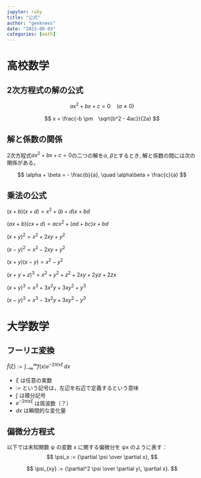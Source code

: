 ```yaml
---
jupyter: ruby
title: "公式"
author: "geeknees"
date: "2023-08-03"
categories: [math]
---
```

# 高校数学
## 2次方程式の解の公式

$$
ax^2+bx+c=0 \quad (a \neq 0)
$$

$$
x = \frac{-b \pm　\sqrt{b^2 - 4ac}}{2a}
$$

## 解と係数の関係

2次方程式$ax^2+bx+c=0$の二つの解を$\alpha$, $\beta$とするとき, 解と係数の間には次の関係がある。

$$
\alpha + \beta = - \frac{b}{a}, \quad \alpha\beta = \frac{c}{a}
$$

## 乗法の公式

$(x + b)(x + d) = x^2 + (b+d)x + bd$

$(ax + b)(cx + d) = acx^2 + (ad + bc)x + bd$

$(x+y)^2 = x^2 + 2xy + y^2$

$(x-y)^2 = x^2 - 2xy + y^2$

$(x+y)(x-y) = x^2 - y^2$

$(x+y+z)^3 = x^2 + y^2 + z^2 + 2xy + 2yz +2zx$

$(x+y)^3= x^3 + 3x^2y + 3xy^2 + y^3$

$(x-y)^3= x^3 - 3x^2y + 3xy^2 - y^3$

# 大学数学

## フーリエ変換

$\hat{f}(\xi) := \int_{-\infty}^{\infty} f(x)e^{- 2\pi i x \xi}\,dx$

- $\xi$ は任意の実数
- := という記号は，左辺を右辺で定義するという意味
- $\int_{}{}$ は積分記号
- $e^{- 2\pi i x \xi}$ は周波数（？）
- $dx$ は瞬間的な変化量

## 偏微分方程式

以下では未知関数 ψ の変数 x に関する偏微分を ψx のように表す：
$$
\psi_x := {\partial \psi \over \partial x},
$$

$$
\psi_{xy} := {\partial^2 \psi \over \partial y\, \partial x}.
$$